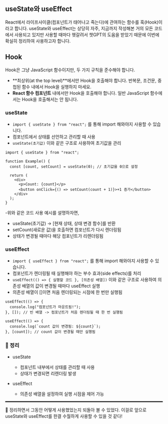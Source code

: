 ## useState와 useEffect

React에서 라이프사이클(컴포넌트가 태어나고 죽는다)에 관여하는 함수를 훅(Hook)이라고 합니다.
useState와 useEffect는 상당히 자주, 지금까지 작성해본 거의 모든 코드에서 사용되고 있지만 사용할 때마다 헷갈려서 챗GPT의 도움을 받았기 때문에 이번에 확실히 정리하여 사용하고자 합니다.

## Hook
Hook은 그냥 JavaScript 함수이지만, 두 가지 규칙을 준수해야 합니다.
- **최상위(at the top level)**에서만 Hook을 호출해야 합니다. 반복문, 조건문, 중첩된 함수 내에서 Hook을 실행하지 마세요.
- **React 함수 컴포넌트** 내에서만 Hook을 호출해야 합니다. 일반 JavaScript 함수에서는 Hook을 호출해서는 안 됩니다.

### useState

- `import { useState } from "react";` 를 통해 import 해와야지 사용할 수 있습니다.
- 컴포넌트에서 상태를 선언하고 관리할 때 사용
- `useState(초기값)` 이와 같은 구조로 사용하여 초기값을 관리

```
import { useState } from "react";

function Example() {
  const [count, setCount] = useState(0); // 초기값을 0으로 설정

  return (
    <div>
      <p>Count: {count}</p>
      <button onClick={() => setCount(count + 1)}>+1 증가</button>
    </div>
  );
}
```

-위와 같은 코드 사용 예시를 설명하자면,
  - useState(초기값) → [현재 상태, 상태 변경 함수]를 반환
  - setCount(새로운 값)을 호출하면 컴포넌트가 다시 렌더링됨
  - 상태가 변경될 때마다 해당 컴포넌트가 리렌더링됨

### useEffect

- `import { useEffect } from "react";` 를 통해 import 해와야지 사용할 수 있습니다.
- 컴포넌트가 렌더링될 때 실행해야 하는 부수 효과(side effects)를 처리
- `useEffect(() => { 실행할 코드 }, [의존성 배열])` 이와 같은 구조로 사용하여 의존성 배열의 값이 변경될 때마다 useEffect 실행
- 의존성 배열이 []이면 처음 렌더링되는 시점에 한 번만 실행됨

```
useEffect(() => {
  console.log("컴포넌트가 마운트됨!");
}, []); // 빈 배열 -> 컴포넌트가 처음 렌더링될 때 한 번 실행됨
```

```
useEffect(() => {
  console.log(`count 값이 변경됨: ${count}`);
}, [count]); // count 값이 변경될 때만 실행됨
```

### 📝 정리
- useState
  - 컴포넌트 내부에서 상태를 관리할 때 사용
  - 상태가 변경되면 리렌더링 발생

- useEffect
  - 의존성 배열을 설정하여 실행 시점을 제어 가능

<hr style="border: solid 1px;">

💬 정리하면서 그동안 어떻게 사용했었는지 되돌아 볼 수 있었다. 이걸로 앞으로 useState와 useEffect를 한결 수월하게 사용할 수 있을 것 같다!
